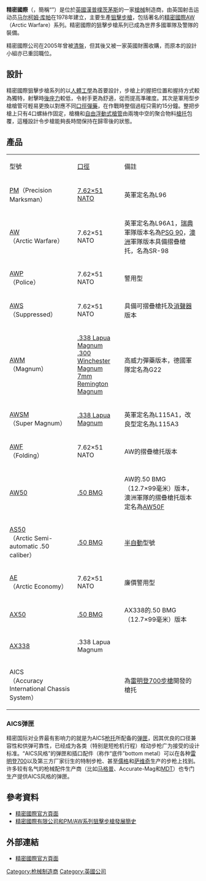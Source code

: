 {{noteTA
|G1=軍事
|G2=長度單位
|G3=Firearms
}}
{{Infobox company
| name             = 精密國際
| name_en          = Accuracy International Ltd.
| logo             = Accuracy International logo.svg
| logo_size        = 200px
| type             = [[有限公司|有限公司]]
| genre            = 
| fate             = 
| predecessor      = 
| successor        = 
| foundation       = 1978年
| founder          = [[馬爾柯姆·庫帕|馬爾柯姆·庫帕]]<br>Sarah Cooper<br>Martin Kay<br>Dave Walls<br>Dave Caig
| defunct          = 
| location_city    = [[漢普郡|漢普郡]][[樸茨茅斯|樸茨茅斯]]
| location_country = {{UK}}
| location         = 
| locations        = 
| area_served      = 
| key_people       = Dave Walls<br>Tom Irwin
| industry         = 
| products         = [[反器材步槍|反器材步槍]]<br>[[狙擊步槍|狙擊步槍]]
| services         = 
| market cap       = 
| revenue          = 
| operating_income = 
| net_income       = 
| aum              = 
| assets           = 
| equity           = 
| owner            = 戴夫·沃爾斯（Dave Walls）<br>湯姆·歐文（Tom Irwin）<br>保羅·巴格肖（Paul Bagshaw）
| num_employees    = 
| parent           = 
| divisions        = 
| subsid           = 
| homepage         = {{URL|http://www.accuracyinternational.com/}}
| footnotes        = 
| intl             = 
}}
'''精密國際'''（{{lang-en|Accuracy International}}，簡稱“{{lang|en|AI}}”）是位於[[英國|英國]][[漢普郡|漢普]][[樸茨茅斯|樸茨茅斯]]的一家[[槍械|槍械]]制造商，由英国射击运动员[[马尔柯姆·库帕|马尔柯姆·库帕]]在1978年建立，主要生產[[狙擊步槍|狙擊步槍]]，包括著名的[[精密國際AW狙擊步槍|精密國際AW]]（Arctic Warfare）系列。精密國際的狙擊步槍系列已成為世界多國軍隊及警隊的裝備。

精密國際公司在2005年曾被[[清盤|清盤]]，但其後又被一家英國財團收購，而原本的設計小組亦已重回職位。

== 設計 ==
精密國際狙擊步槍系列的以[[人體工學|人體工學]]為首要設計，步槍上的握把位置和握持方式較為獨特，射擊時[[後座力|後座力]]較低，令射手更為舒適，從而提高準確度。其次是軍用型步槍槍管可輕易更換以對應不同[[口徑|口徑]][[子彈|彈藥]]，在作戰時整個過程只需約15分鐘。整把步槍上只有4口螺絲作固定，槍機和[[自由浮動式槍管|自由浮動式]][[槍管|槍管]]由兩塊中空的聚合物料[[槍托|槍托]]包覆，這種設計令步槍能夠長時間保持在歸零後的狀態。

== 產品 ==
{| class="wikitable" style="font-size: 10pt; text-align:left" 
|- 
| 型號 || [[口徑|口徑]] || 備註
|- 
| [[精密國際AW狙擊步槍#型號|PM]]（Precision Marksman）|| [[7.62×51_NATO|7.62×51 NATO]] || 英軍定名為L96
|- 
| [[精密國際AW狙擊步槍#型號|AW]]（Arctic Warfare）|| 7.62×51 NATO || 英軍定名為L96A1，[[瑞典|瑞典]]軍隊版本名為[[PSG_90狙擊步槍|PSG 90]]，[[澳洲|澳洲]]軍隊版本具備摺疊槍托，名為SR-98
|- 
| [[精密國際AWP狙擊步槍|AWP]]<br />（Police）|| 7.62×51 NATO || 警用型
|-
| [[精密國際AW狙擊步槍#型號|AWS]]<br />（Suppressed）|| 7.62×51 NATO || 具備可摺疊槍托及[[消聲器|消聲器]]版本
|-
| [[精密國際AWM狙擊步槍|AWM]]<br />（Magnum） || [[.338拉普麥格農|.338 Lapua Magnum]]<br />[[.300溫徹斯特麥格農|.300 Winchester Magnum]]<br />[[7mm_Remington_Magnum|7mm Remington Magnum]] || 高威力彈藥版本，德國軍隊定名為G22
|-
| [[精密國際AW狙擊步槍#型號|AWSM]]<br />（Super Magnum）|| [[.338拉普麥格農|.338 Lapua Magnum]] || 英軍定名為L115A1，改良型定名為L115A3
|-
| [[精密國際AW狙擊步槍#型號|AWF]]<br />（Folding）|| 7.62×51 NATO || AW的摺疊槍托版本
|-
| [[精密國際AW50狙擊步槍|AW50]] || [[12.7×99_NATO|.50 BMG]] || AW的.50 BMG（12.7×99毫米）版本，澳洲軍隊的摺疊槍托版本定名為[[精密國際AW50F狙擊步槍|AW50F]]
|-
| [[精密國際AS50狙擊步槍|AS50]]<br />（Arctic Semi-automatic .50 caliber） || [[12.7×99_NATO|.50 BMG]] || [[半自動步槍|半自動]]型號
|-
| [[精密國際AW狙擊步槍#型號|AE]]<br />（Arctic Economy） || 7.62×51 NATO || 廉價警用型
|-
| [[精密国际AX50狙击步枪|AX50]] || [[12.7×99_NATO|.50 BMG]] || AX338的.50 BMG（12.7×99毫米）版本
|-
| [[精密国际AX338狙击步枪|AX338]] || .338 Lapua Magnum || 
|-
| AICS<br />（Accuracy International Chassis System）|| || 為[[雷明登700步槍|雷明登700步槍]]開發的槍托
|}

=== AICS弹匣 ===
精密国际对业界最有影响力的就是为AICS[[枪托|枪托]]所配备的[[弹匣|弹匣]]，因其优良的口径兼容性和供弹可靠性，已经成为各类（特别是短枪机行程）栓动步枪广为接受的设计标准。“AICS风格”的弹匣和插口配件（称作“底件”bottom metal）可以在各种[[雷明登700|雷明登700]]以及第三方厂家衍生的特制步枪、甚至[[斯特姆-儒格|儒格]]和[[萨维奇武器公司|萨维奇]]生产的步枪上找到。许多较有名气的枪械配件生产商（比如[[马格普|马格普]]、Accurate-Mag和[[Modular_Driven_Techonologies|MDT]]）也专门生产提供AICS风格的弹匣。

== 參考資料 ==
{{AIetc}}
<div class="references-small">
<references />
* [http://www.accuracyinternational.com/ 精密國際官方頁面] {{Wayback|url=http://www.accuracyinternational.com/ |date=20080913065909 }}
* [http://www.gun-world.net/britain/ai/ai.htm 精密國際有限公司和PM/AW系列狙擊步槍發展簡史] {{Wayback|url=http://www.gun-world.net/britain/ai/ai.htm |date=20100731034718 }}
</div>

== 外部連結 ==
* [http://www.accuracyinternational.com/ 精密國際官方頁面] {{Wayback|url=http://www.accuracyinternational.com/ |date=20080913065909 }}
[[Category:枪械制造商|Category:枪械制造商]]
[[Category:英國公司|Category:英國公司]]